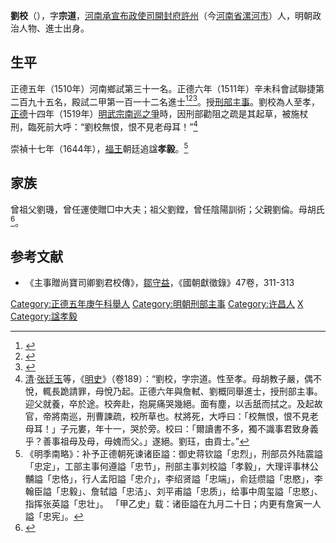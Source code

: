 {{明清人物信息框
| 姓名 = 劉校
| 原名 =
| 圖片名稱= 
| 圖片大小 =
| 圖片說明 = 
| 最高職務 = 刑部主事
| 國家 = 大明 
| 爵位 =
| 籍貫 = 河南開封府許州郾城縣
| 族裔 = 
| 旗籍 = 
| 字號 = 字宗道
| 諡號 =
| 出生日期 = [[成化|成化]]十三年（1477年）
| 出生地點 = [[河南|河南]][[郾城縣|郾城縣]]
| 逝世日期 = [[正德_(明朝)|正德]]十四年（1519年）
| 逝世地點 = [[北直隶|直隶]][[顺天府|顺天府]]
| 墓葬 =
| 配偶 = 
| 親屬 = 
| 出身 =
* 正德五年庚午科河南鄉試舉人
* 正德六年辛未科進士出身
| 經歷 =
| 著作 =  
}}
'''劉校'''（{{bd|1477年||1519年|catIdx=Liu劉}}），字'''宗道'''，[[河南承宣布政使司|河南承宣布政使司]][[開封府|開封府]][[許州|許州]]（今[[河南省|河南省]][[漯河市|漯河市]]）人，明朝政治人物、進士出身。

== 生平 ==
正德五年（1510年）河南鄉試第三十一名。正德六年（1511年）辛未科會試聯捷第二百九十五名，殿試二甲第一百一十二名進士<ref>{{Cite book|title=《皇明贡举考》卷五|last=（明）[[张朝瑞|张朝瑞]]|first=|publisher=《续修四库全书》史部第828册|year=|isbn=|location=|pages=}}</ref><ref>{{Cite book|title=贡举志五种 上|last=鲁小俊，江俊伟著|first=|publisher=武汉：武汉大学出版社|year=2009|isbn=978-7-307-07043-1|location=|pages=}}</ref><ref>{{Cite book|title=近代中国史料丛刊续辑 785-790 明清进士题名录索引 1-6|last=朱保炯，谢沛霖|first=|publisher=文海出版社|year=1981|isbn=|location=台湾}}</ref>。授[[刑部|刑部]][[主事|主事]]。劉校為人至孝，[[正德_(明朝)|正德]]十四年（1519年）[[明武宗南巡之爭|明武宗南巡之爭]]時，因刑部勸阻之疏是其起草，被施杖刑，臨死前大呼：“劉校無恨，恨不見老母耳！”<ref>[[清|清]]·[[张廷玉|张廷玉]]等，《[[明史|明史]]》（卷189）：“劉校，字宗道。性至孝。母胡教子嚴，偶不悅，輒長跪請罪，母悅乃起。正德六年與詹軾、劉概同舉進士，授刑部主事。迎父就養，卒於途。校奔赴，抱屍痛哭幾絕。面有塵，以舌舐而拭之。及起故官，帝將南巡，刑曹諫疏，校所草也。杖將死，大呼曰：「校無恨，恨不見老母耳！」子元婁，年十一，哭於旁。校曰：「爾讀書不多，獨不識事君致身義乎？善事祖母及母，毋媿而父。」遂絕。劉珏，由貢士。”</ref>

崇禎十七年（1644年），[[弘光帝|福王]]朝廷追諡'''孝毅'''。<ref>《明季南略》：补予正德朝死谏诸臣謚：御史蒋钦謚「忠烈」，刑部员外陆震謚「忠定」，工部主事何遵謚「忠节」，刑部主事刘校謚「孝毅」，大理评事林公黼謚「忠恪」，行人孟阳謚「忠介」，李绍贤謚「忠端」，俞廷缵謚「忠愍」，李翰臣謚「忠毅」、詹轼謚「忠洁」、刘平甫謚「忠质」，给事中周玺謚「忠愍」、指挥张英謚「忠壮」。 「甲乙史」载：诸臣謚在九月二十日；内更有詹寅一人謚「忠宪」。</ref>

== 家族 ==
曾祖父劉璣，曾任運使贈□中大夫；祖父劉鏜，曾任陰陽訓術；父親劉倫。母胡氏<ref>{{Cite book|title=天一阁藏明代科举录选刊 登科录 点校本|last=龚延明主编|first=|publisher=宁波出版社|year=2016|isbn=978-7-5526-2320-8|location=宁波|pages=|quote=《天一閣藏明代科舉錄選刊.登科錄》之《正德六年辛未科進士登科錄》}}</ref>。

==参考文献==
{{reflist}}
*《主事贈尚寶司卿劉君校傳》，[[鄒守益|鄒守益]]，《國朝獻徵錄》47卷，311-313

{{正德六年辛未科殿試金榜}}
{{DEFAULTSORT:Liu劉}}
[[Category:正德五年庚午科舉人|Category:正德五年庚午科舉人]]
[[Category:明朝刑部主事|Category:明朝刑部主事]]
[[Category:许昌人|Category:许昌人]]
[[Category:劉姓|X]]
[[Category:諡孝毅|Category:諡孝毅]]